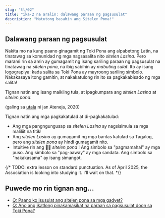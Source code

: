 ```yaml
---
slug: "tl/02"
title: "ika-2 na aralin: dalawang paraan ng pagsusulat"
description: "Matutong basahin ang Sitelen Pona!"
---
```



## Dalawang paraan ng pagsusulat

Nakita mo na kung paano ginagamit ng Toki Pona ang alpabetong Latin, na tinatawag sa komunidad ng mga nagsasalita nito _sitelen Lasina_. Pero marami rin sa amin ay gumagamit ng isang sariling paraan ng pagsusulat na tinatawag na _sitelen pona_, na ibig sabihin ay _mabuting sulat_. Ito ay isang logograpiya: kada salita sa Toki Pona ay mayroong sariling simbolo. Nakakasaya itong gamitin, at nakakatulong rin ito sa pagkakabisado ng mga salita!

Tignan natin ang isang maikling tula, at ipagkumpara ang _sitelen Lasina_ at _sitelen pona_:

<Tabbed id="1">
  <Row sl="sina olin e utala." m="Ninanais mo ang pag-aaway." />
  <Row sl="taso sina sona ala:" m="Pero 'di mo naiintindihan" />
  <Row sl="utala li ike e sina." m="na ang pag-aaway ay nakakasama sa iyo." />
</Tabbed>

(galing sa [utala](https://utala.pona.la/toki-musi-lili/#utala) ni jan Ateneja, 2020)  

Tignan natin ang mga pagkakatulad at di-pagkakatulad:

- Ang mga pangngungusap sa _sitelen Lasina_ ay nagsisimula sa mga maliliit na titik!
- Ang _sitelen Lasina_ ay gumagamit ng mga bantas katulad sa Tagalog, pero ang _sitelen pona_ ay hindi gumagamit nito.
- Intuitive rin ang 󱥠󱥔 _sitelen pona_ ! Ang simbolo sa "pagmamahal" ay mga puso. Ang simbolo sa "pag-aaway" ay mga sandata. Ang simbolo sa "nakakasama" ay isang simangot.

{/* TODO: extra lesson on standard punctuation. As of April 2025, the Association is looking into studying it. I'll wait on that. */}

## Puwede mo rin tignan ang...
* [Q: Paano ko isusulat ang sitelen pona sa mga gadyet?](tl/fonts/)
* [Q: Ano ang ikatlong pinakamasikat na paraan sa pagsusulat doon sa Toki Pona?](tl/sitelen-siteltl/)
